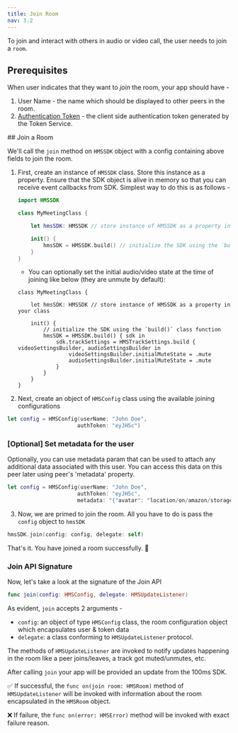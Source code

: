 ---
title: Join Room
nav: 3.2
---

To join and interact with others in audio or video call, the user needs to join a `room`.

## Prerequisites

When user indicates that they want to _join_ the room, your app should have -

1. User Name - the name which should be displayed to other peers in the room.
2. [Authentication Token](../guides/token) - the client side authentication token generated by the Token Service.

<div className="steps-container">
## Join a Room

We'll call the `join` method on `HMSSDK` object with a config containing above fields to join the room.

1. First, create an instance of `HMSSDK` class. Store this instance as a property. Ensure that the SDK object is alive in memory so that you can receive event callbacks from SDK. Simplest way to do this is as follows -

    ```swift
    import HMSSDK

    class MyMeetingClass {

        let hmsSDK: HMSSDK // store instance of HMSSDK as a property in your class

        init() {
            hmsSDK = HMSSDK.build() // initialize the SDK using the `build()` class function
        }
    }
    ```

    - You can optionally set the initial audio/video state at the time of joining like below (they are unmute by default):

    ```
    class MyMeetingClass {

        let hmsSDK: HMSSDK // store instance of HMSSDK as a property in your class

        init() {
            // initialize the SDK using the `build()` class function
            hmsSDK = HMSSDK.build() { sdk in
                sdk.trackSettings = HMSTrackSettings.build { videoSettingsBuilder, audioSettingsBuilder in
                    videoSettingsBuilder.initialMuteState = .mute
                    audioSettingsBuilder.initialMuteState = .mute
                }
            }
        }
    }
    ```

2. Next, create an object of `HMSConfig` class using the available joining configurations

```swift
let config = HMSConfig(userName: "John Doe",
                      authToken: "eyJH5c")
```

### [Optional] Set metadata for the user

Optionally, you can use metadata param that can be used to attach any additional data associated with this user. You can access this data on this peer later using peer's 'metadata' property.

```swift
let config = HMSConfig(userName: "John Doe",
                      authToken: "eyJH5c",
                      metadata: "{"avatar": "location/on/amazon/storage"}")
```

3. Now, we are primed to join the room. All you have to do is pass the `config` object to `hmsSDK`

```swift
hmsSDK.join(config: config, delegate: self)
```

That's it. You have joined a room successfully. 🥳

</div>

### Join API Signature

Now, let's take a look at the signature of the Join API

```swift
func join(config: HMSConfig, delegate: HMSUpdateListener)
```

As evident, `join` accepts 2 arguments -

-   `config`: an object of type `HMSConfig` class, the room configuration object which encapsulates user & token data
-   `delegate`: a class conforming to `HMSUpdateListener` protocol.

The methods of `HMSUpdateListener` are invoked to notify updates happening in the room like a peer joins/leaves, a track got muted/unmutes, etc.

After calling `join` your app will be provided an update from the 100ms SDK.

✅ If successful, the `func on(join room: HMSRoom)` method of `HMSUpdateListener` will be invoked with information about the room encapsulated in the `HMSRoom` object.

❌ If failure, the `func on(error: HMSError)` method will be invoked with exact failure reason.

